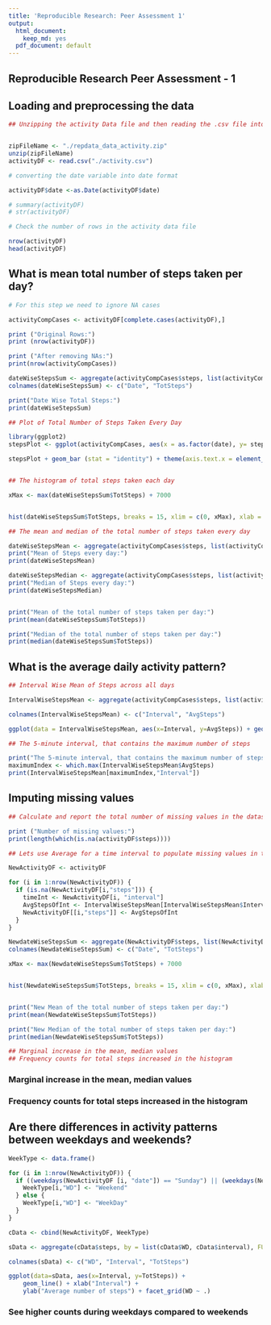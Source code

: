 ```yaml
---
title: 'Reproducible Research: Peer Assessment 1'
output:
  html_document:
    keep_md: yes
  pdf_document: default
---
```

## Reproducible Research Peer Assessment - 1


## Loading and preprocessing the data

```r
## Unzipping the activity Data file and then reading the .csv file into a Data Frame


zipFileName <- "./repdata_data_activity.zip"
unzip(zipFileName)
activityDF <- read.csv("./activity.csv")

# converting the date variable into date format 

activityDF$date <-as.Date(activityDF$date)

# summary(activityDF)
# str(activityDF)

# Check the number of rows in the activity data file

nrow(activityDF)
head(activityDF)

```

## What is mean total number of steps taken per day?

``` r

# For this step we need to ignore NA cases

activityCompCases <- activityDF[complete.cases(activityDF),]

print ("Original Rows:")
print (nrow(activityDF))

print ("After removing NAs:")
print(nrow(activityCompCases))

dateWiseStepsSum <- aggregate(activityCompCases$steps, list(activityCompCases$date), FUN = sum)
colnames(dateWiseStepsSum) <- c("Date", "TotSteps")

print("Date Wise Total Steps:")
print(dateWiseStepsSum)

## Plot of Total Number of Steps Taken Every Day

library(ggplot2)
stepsPlot <- ggplot(activityCompCases, aes(x = as.factor(date), y= steps)) 

stepsPlot + geom_bar (stat = "identity") + theme(axis.text.x = element_text(angle=-90)) + xlab ("Date") + ylab ("Total Steps")


## The histogram of total steps taken each day 

xMax <- max(dateWiseStepsSum$TotSteps) + 7000


hist(dateWiseStepsSum$TotSteps, breaks = 15, xlim = c(0, xMax), xlab = "Days::Total Steps", main = "Histogram of Days-Total Steps", col = "light blue")

## The mean and median of the total number of steps taken every day

dateWiseStepsMean <- aggregate(activityCompCases$steps, list(activityCompCases$date), FUN=mean)
print("Mean of Steps every day:")
print(dateWiseStepsMean)

dateWiseStepsMedian <- aggregate(activityCompCases$steps, list(activityCompCases$date), FUN=median)
print("Median of Steps every day:")
print(dateWiseStepsMedian)


print("Mean of the total number of steps taken per day:")
print(mean(dateWiseStepsSum$TotSteps))

print("Median of the total number of steps taken per day:")
print(median(dateWiseStepsSum$TotSteps))

```

## What is the average daily activity pattern?
 
```r

## Interval Wise Mean of Steps across all days

IntervalWiseStepsMean <- aggregate(activityCompCases$steps, list(activityCompCases$interval), FUN=mean)

colnames(IntervalWiseStepsMean) <- c("Interval", "AvgSteps")

ggplot(data = IntervalWiseStepsMean, aes(x=Interval, y=AvgSteps)) + geom_line() + geom_point() + xlab ("Interval") + ylab ("Average Steps")

## The 5-minute interval, that contains the maximum number of steps

print("The 5-minute interval, that contains the maximum number of steps is:")
maximumIndex <- which.max(IntervalWiseStepsMean$AvgSteps)
print(IntervalWiseStepsMean[maximumIndex,"Interval"])


```

## Imputing missing values

```r

## Calculate and report the total number of missing values in the dataset (i.e. the total number of rows with NAs)

print ("Number of missing values:")
print(length(which(is.na(activityDF$steps))))

## Lets use Average for a time interval to populate missing values in the original data

NewActivityDF <- activityDF

for (i in 1:nrow(NewActivityDF)) {
  if (is.na(NewActivityDF[i,"steps"])) {
    timeInt <- NewActivityDF[i, "interval"]
    AvgStepsOfInt <- IntervalWiseStepsMean[IntervalWiseStepsMean$Interval==timeInt, "AvgSteps"]
    NewActivityDF[[i,"steps"]] <- AvgStepsOfInt
  }
}

NewdateWiseStepsSum <- aggregate(NewActivityDF$steps, list(NewActivityDF$date), FUN = sum)
colnames(NewdateWiseStepsSum) <- c("Date", "TotSteps")

xMax <- max(NewdateWiseStepsSum$TotSteps) + 7000


hist(NewdateWiseStepsSum$TotSteps, breaks = 15, xlim = c(0, xMax), xlab = "Days::Total Steps", main = "New Histogram of Days-Total Steps", col = "blue")


print("New Mean of the total number of steps taken per day:")
print(mean(NewdateWiseStepsSum$TotSteps))

print("New Median of the total number of steps taken per day:")
print(median(NewdateWiseStepsSum$TotSteps))

## Marginal increase in the mean, median values
## Frequency counts for total steps increased in the histogram

```

### Marginal increase in the mean, median values
### Frequency counts for total steps increased in the histogram

## Are there differences in activity patterns between weekdays and weekends?

```r
WeekType <- data.frame()

for (i in 1:nrow(NewActivityDF)) {
  if ((weekdays(NewActivityDF [i, "date"]) == "Sunday") || (weekdays(NewActivityDF [i, "date"]) == "Saturday")) {
    WeekType[i,"WD"] <- "Weekend"
  } else {
    WeekType[i,"WD"] <- "WeekDay"
  }
}

cData <- cbind(NewActivityDF, WeekType)

sData <- aggregate(cData$steps, by = list(cData$WD, cData$interval), FUN = sum)

colnames(sData) <- c("WD", "Interval", "TotSteps")

ggplot(data=sData, aes(x=Interval, y=TotSteps)) + 
    geom_line() + xlab("Interval") +
    ylab("Average number of steps") + facet_grid(WD ~ .)


```

### See higher counts during weekdays compared to weekends
